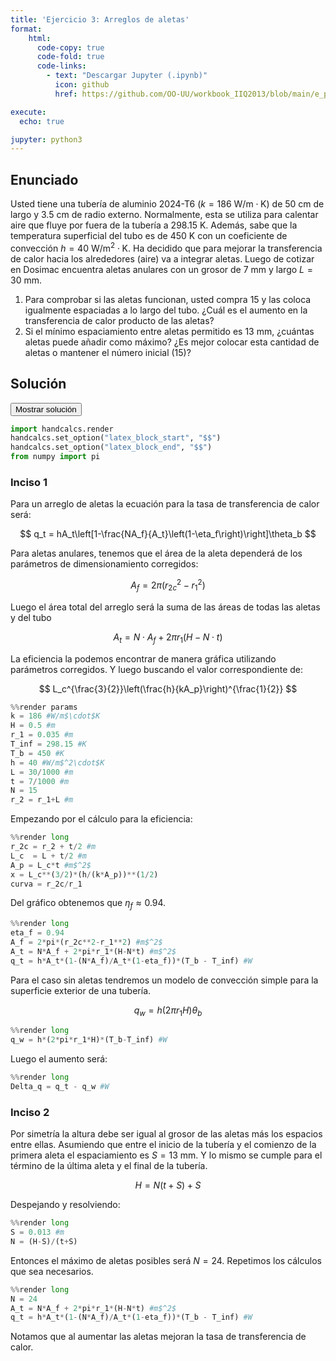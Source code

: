 ```yaml
---
title: 'Ejercicio 3: Arreglos de aletas'
format:
    html: 
      code-copy: true
      code-fold: true
      code-links: 
        - text: "Descargar Jupyter (.ipynb)"
          icon: github
          href: https://github.com/OO-UU/workbook_IIQ2013/blob/main/e_prop/07_ICC/jupyter/e07_3.ipynb

execute: 
  echo: true

jupyter: python3
---
```


## Enunciado

Usted tiene una tubería de aluminio 2024-T6 ($k=186~\text{W/m}\cdot\text{K}$) de $50~\text{cm}$ de largo y $3.5~\text{cm}$ de radio externo. Normalmente, esta se utiliza para calentar aire que fluye por fuera de la tubería a $298.15~\text{K}$. Además, sabe que la temperatura superficial del tubo es de $450~\text{K}$ con un coeficiente de convección $h=40~\text{W/m}^2\cdot\text{K}$. Ha decidido que para mejorar la transferencia de calor hacia los alrededores (aire) va a integrar aletas. Luego de cotizar en Dosimac encuentra aletas anulares con un grosor de $7~\text{mm}$ y largo $L=30~\text{mm}$.
    
1. Para comprobar si las aletas funcionan, usted compra 15 y las coloca igualmente espaciadas a lo largo del tubo. ¿Cuál es el aumento en la transferencia de calor producto de las aletas?
2. Si el mínimo espaciamiento entre aletas permitido es $13~\text{mm}$, ¿cuántas aletas puede añadir como máximo? ¿Es mejor colocar esta cantidad de aletas o mantener el número inicial (15)?

## Solución

<button class="btn btn-success" data-bs-toggle="collapse" href="#e07_3-sol" aria-expanded="false">Mostrar solución</button>

::: {#e07_3-sol .collapse .multi-collapse}

```python
import handcalcs.render
handcalcs.set_option("latex_block_start", "$$")
handcalcs.set_option("latex_block_end", "$$")
from numpy import pi
```

### Inciso 1

Para un arreglo de aletas la ecuación para la tasa de transferencia de calor será:

$$
q_t = hA_t\left[1-\frac{NA_f}{A_t}\left(1-\eta_f\right)\right]\theta_b
$$

Para aletas anulares, tenemos que el área de la aleta dependerá de los parámetros de dimensionamiento corregidos:

$$
A_f = 2\pi\left(r_{2c}^2-r_1^2\right)
$$

Luego el área total del arreglo será la suma de las áreas de todas las aletas y del tubo

$$
A_t = N\cdot A_f + 2\pi r_1(H-N\cdot t)
$$

La eficiencia la podemos encontrar de manera gráfica utilizando parámetros corregidos. Y luego buscando el valor correspondiente de:

$$
L_c^{\frac{3}{2}}\left(\frac{h}{kA_p}\right)^{\frac{1}{2}}
$$

```python
%%render params
k = 186 #W/m$\cdot$K
H = 0.5 #m
r_1 = 0.035 #m
T_inf = 298.15 #K
T_b = 450 #K
h = 40 #W/m$^2\cdot$K
L = 30/1000 #m
t = 7/1000 #m
N = 15
r_2 = r_1+L #m
```

Empezando por el cálculo para la eficiencia:

```python
%%render long
r_2c = r_2 + t/2 #m
L_c  = L + t/2 #m
A_p = L_c*t #m$^2$
x = L_c**(3/2)*(h/(k*A_p))**(1/2)
curva = r_2c/r_1
```

Del gráfico obtenemos que $\eta_f \approx 0.94$.

```python
%%render long
eta_f = 0.94
A_f = 2*pi*(r_2c**2-r_1**2) #m$^2$
A_t = N*A_f + 2*pi*r_1*(H-N*t) #m$^2$
q_t = h*A_t*(1-(N*A_f)/A_t*(1-eta_f))*(T_b - T_inf) #W
```

Para el caso sin aletas tendremos un modelo de convección simple para la superficie exterior de una tubería.

$$
q_w = h(2\pi r_1H)\theta_b
$$

```python
%%render long
q_w = h*(2*pi*r_1*H)*(T_b-T_inf) #W
```

Luego el aumento será:

```python
%%render long
Delta_q = q_t - q_w #W
```

### Inciso 2

Por simetría la altura debe ser igual al grosor de las aletas más los espacios entre ellas. Asumiendo que entre el inicio de la tubería y el comienzo de la primera aleta el espaciamiento es $S=13~\text{mm}$. Y lo mismo se cumple para el término de la última aleta y el final de la tubería.

$$
H = N(t+S)+S
$$

Despejando y resolviendo:

```python
%%render long
S = 0.013 #m
N = (H-S)/(t+S)
```

Entonces el máximo de aletas posibles será $N=24$. Repetimos los cálculos que sea necesarios.

```python
%%render long
N = 24
A_t = N*A_f + 2*pi*r_1*(H-N*t) #m$^2$
q_t = h*A_t*(1-(N*A_f)/A_t*(1-eta_f))*(T_b - T_inf) #W
```

Notamos que al aumentar las aletas mejoran la tasa de transferencia de calor.

:::